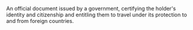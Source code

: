 An official document issued by a government, certifying the holder's identity and citizenship and
entitling them to travel under its protection to and from foreign countries.
